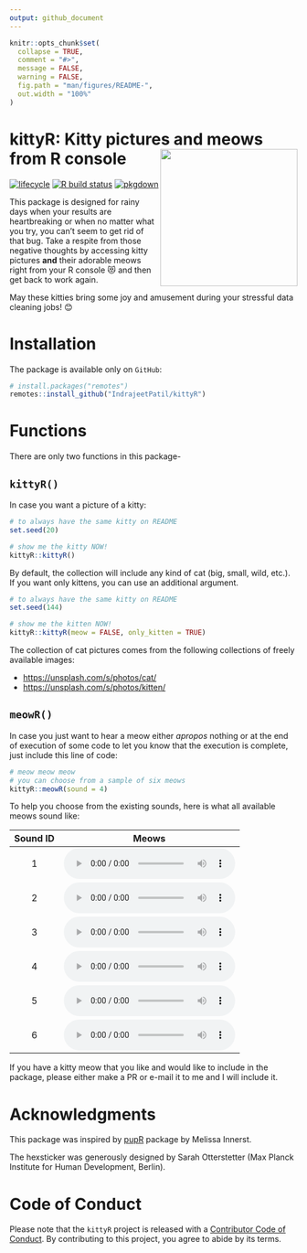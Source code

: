 ```yaml
---
output: github_document
---
```


<!-- README.md is generated from README.Rmd. Please edit that file -->

```r
knitr::opts_chunk$set(
  collapse = TRUE,
  comment = "#>",
  message = FALSE,
  warning = FALSE,
  fig.path = "man/figures/README-",
  out.width = "100%"
)
```

# kittyR: Kitty pictures and meows from R console <img src="man/figures/logo.png" align="right" width="240" />

[![lifecycle](https://img.shields.io/badge/lifecycle-retired-orange.svg)](https://lifecycle.r-lib.org/articles/stages.html)
[![R build status](https://github.com/IndrajeetPatil/kittyR/workflows/R-CMD-check/badge.svg)](https://github.com/IndrajeetPatil/kittyR)
[![pkgdown](https://github.com/IndrajeetPatil/kittyR/workflows/pkgdown/badge.svg)](https://github.com/IndrajeetPatil/kittyR/actions)

This package is designed for rainy days when your results are heartbreaking or
when no matter what you try, you can't seem to get rid of that bug. Take a
respite from those negative thoughts by accessing kitty pictures **and** their
adorable meows right from your R console 😻 and then get back to work again.

May these kitties bring some joy and amusement during your stressful data
cleaning jobs! 😊

# Installation

The package is available only on `GitHub`:

```r
# install.packages("remotes")
remotes::install_github("IndrajeetPatil/kittyR")
```

# Functions

There are only two functions in this package-

## `kittyR()`

In case you want a picture of a kitty:

```r
# to always have the same kitty on README
set.seed(20)

# show me the kitty NOW!
kittyR::kittyR()
```

By default, the collection will include any kind of cat (big, small, wild,
etc.). If you want only kittens, you can use an additional argument.

```r
# to always have the same kitty on README
set.seed(144)

# show me the kitten NOW!
kittyR::kittyR(meow = FALSE, only_kitten = TRUE)
```

The collection of cat pictures comes from the following collections of freely
available images:

  - <https://unsplash.com/s/photos/cat/>
  - <https://unsplash.com/s/photos/kitten/>

## `meowR()`

In case you just want to hear a meow either *apropos* nothing or at the end of
execution of some code to let you know that the execution is complete, just
include this line of code:

```r
# meow meow meow
# you can choose from a sample of six meows
kittyR::meowR(sound = 4)
```

To help you choose from the existing sounds, here is what all available meows sound like:

<table style="text-align: center; vertical-align: middle;">
   <thead>
      <tr>
         <th>Sound ID</th>
         <th>Meows</th>
      </tr>
   </thead>
   <tbody>
      <tr>
         <td>1</td>
         <td>
            <audio controls="">
               <source src="reference/figures/1.wav" type="audio/mpeg">
            </audio>
         </td>
      </tr>
      <tr>
         <td>2</td>
         <td>
            <audio controls="">
               <source src="reference/figures/2.wav" type="audio/mpeg">
            </audio>
         </td>
      </tr>
      <tr>
         <td>3</td>
         <td>
            <audio controls="">
               <source src="reference/figures/3.wav" type="audio/mpeg">
            </audio>
         </td>
      </tr>
      <tr>
         <td>4</td>
         <td>
            <audio controls="">
               <source src="reference/figures/4.wav" type="audio/mpeg">
            </audio>
         </td>
      </tr>
      <tr>
         <td>5</td>
         <td>
            <audio controls="">
               <source src="reference/figures/5.wav" type="audio/mpeg">
            </audio>
         </td>
      </tr>
      <tr>
         <td>6</td>
         <td>
            <audio controls="">
               <source src="reference/figures/6.wav" type="audio/mpeg">
            </audio>
         </td>
      </tr>
   </tbody>
</table>

If you have a kitty meow that you like and would like to include in the package,
please either make a PR or e-mail it to me and I will include it.

# Acknowledgments

This package was inspired by [pupR](https://github.com/melissanjohnson/pupR)
package by Melissa Innerst.

The hexsticker was generously designed by Sarah Otterstetter (Max Planck
Institute for Human Development, Berlin).

# Code of Conduct

Please note that the `kittyR` project is released with a [Contributor Code of Conduct](https://contributor-covenant.org/version/2/0/CODE_OF_CONDUCT.html).
By contributing to this project, you agree to abide by its terms.
